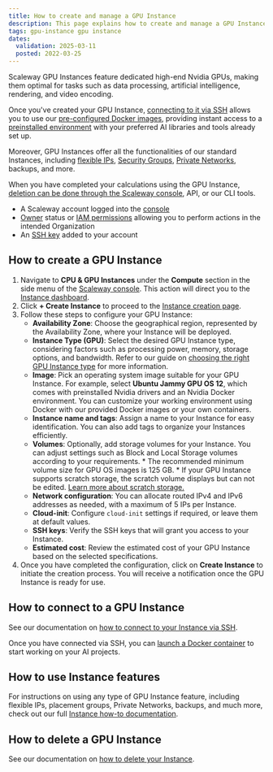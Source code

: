 ```yaml
---
title: How to create and manage a GPU Instance
description: This page explains how to create and manage a GPU Instance
tags: gpu-instance gpu instance
dates:
  validation: 2025-03-11
  posted: 2022-03-25
---
```



Scaleway GPU Instances feature dedicated high-end Nvidia GPUs, making them optimal for tasks such as data processing, artificial intelligence, rendering, and video encoding.

Once you've created your GPU Instance, [connecting to it via SSH](/instances/how-to/connect-to-instance/) allows you to use our [pre-configured Docker images](/gpu/how-to/use-gpu-with-docker/), providing instant access to a [preinstalled environment](/gpu/how-to/use-preinstalled-env/) with your preferred AI libraries and tools already set up.

Moreover, GPU Instances offer all the functionalities of our standard Instances, including [flexible IPs](/instances/how-to/use-flexips/), [Security Groups](/instances/how-to/use-security-groups/), [Private Networks](/instances/how-to/use-private-networks/), backups, and more.

When you have completed your calculations using the GPU Instance, [deletion can be done through the Scaleway console](/instances/how-to/delete-instance/), API, or our CLI tools.

<Requirements />

- A Scaleway account logged into the [console](https://console.scaleway.com)
- [Owner](/iam/concepts/#owner) status or [IAM permissions](/iam/concepts/#permission) allowing you to perform actions in the intended Organization
- An [SSH key](/organizations-and-projects/how-to/create-ssh-key/) added to your account

## How to create a GPU Instance

1. Navigate to **CPU & GPU Instances** under the **Compute** section in the side menu of the [Scaleway console](https://console.scaleway.com/). This action will direct you to the [Instance dashboard](https://console.scaleway.com/instance/servers).
2. Click **+ Create Instance** to proceed to the [Instance creation page](https://console.scaleway.com/instance/servers).
3. Follow these steps to configure your GPU Instance:
    - **Availability Zone**: Choose the geographical region, represented by the Availability Zone, where your Instance will be deployed.
    - **Instance Type (GPU)**: Select the desired GPU Instance type, considering factors such as processing power, memory, storage options, and bandwidth. Refer to our guide on [choosing the right GPU Instance type](/gpu/reference-content/choosing-gpu-instance-type/) for more information.
    - **Image**: Pick an operating system image suitable for your GPU Instance. For example, select **Ubuntu Jammy GPU OS 12**, which comes with preinstalled Nvidia drivers and an Nvidia Docker environment. You can customize your working environment using Docker with our provided Docker images or your own containers.
    - **Instance name and tags**: Assign a name to your Instance for easy identification. You can also add tags to organize your Instances efficiently.
    - **Volumes**: Optionally, add storage volumes for your Instance. You can adjust settings such as Block and Local Storage volumes according to your requirements.
        <Message type="note">
          * The recommended minimum volume size for GPU OS images is 125 GB.
          * If your GPU Instance supports scratch storage, the scratch volume displays but can not be edited. [Learn more about scratch storage.](/gpu/how-to/use-scratch-storage-h100-instances/)
        </Message>
    - **Network configuration**: You can allocate routed IPv4 and IPv6 addresses as needed, with a maximum of 5 IPs per Instance.
    - **Cloud-init**: Configure `cloud-init` settings if required, or leave them at default values.
    - **SSH keys**: Verify the SSH keys that will grant you access to your Instance.
    - **Estimated cost**: Review the estimated cost of your GPU Instance based on the selected specifications.
4. Once you have completed the configuration, click on **Create Instance** to initiate the creation process. You will receive a notification once the GPU Instance is ready for use.

## How to connect to a GPU Instance

See our documentation on [how to connect to your Instance via SSH](/instances/how-to/connect-to-instance/).

Once you have connected via SSH, you can [launch a Docker container](/gpu/how-to/use-gpu-with-docker/) to start working on your AI projects.

## How to use Instance features

For instructions on using any type of GPU Instance feature, including flexible IPs, placement groups, Private Networks, backups, and much more, check out our full [Instance how-to documentation](/instances/how-to/).

## How to delete a GPU Instance

See our documentation on [how to delete your Instance](/instances/how-to/delete-instance/).